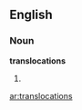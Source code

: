 ==English==

===Noun===
'''translocations'''

# {{plural of|[[translocation]]}}

[[ar:translocations]]